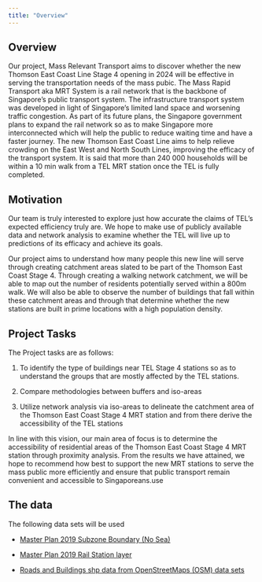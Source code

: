 ```yaml
---
title: "Overview"
---
```


## Overview

Our project, Mass Relevant Transport aims to discover whether the new Thomson East Coast Line Stage 4 opening in 2024 will be effective in serving the transportation needs of the mass pubic. The Mass Rapid Transport aka MRT System is a rail network that is the backbone of Singapore's public transport system. The infrastructure transport system was developed in light of Singapore's limited land space and worsening traffic congestion. As part of its future plans, the Singapore government plans to expand the rail network so as to make Singapore more interconnected which will help the public to reduce waiting time and have a faster journey. The new Thomson East Coast Line aims to help relieve crowding on the East West and North South Lines, improving the efficacy of the transport system. It is said that more than 240 000 households will be within a 10 min walk from a TEL MRT station once the TEL is fully completed.

## Motivation

Our team is truly interested to explore just how accurate the claims of TEL's expected efficiency truly are. We hope to make use of publicly available data and network analysis to examine whether the TEL will live up to predictions of its efficacy and achieve its goals.

Our project aims to understand how many people this new line will serve through creating catchment areas slated to be part of the Thomson East Coast Stage 4. Through creating a walking network catchment, we will be able to map out the number of residents potentially served within a 800m walk. We will also be able to observe the number of buildings that fall within these catchment areas and through that determine whether the new stations are built in prime locations with a high population density.

## Project Tasks

The Project tasks are as follows:

1.  To identify the type of buildings near TEL Stage 4 stations so as to understand the groups that are mostly affected by the TEL stations.

2.  Compare methodologies between buffers and iso-areas

3.  Utilize network analysis via iso-areas to delineate the catchment area of the Thomson East Coast Stage 4 MRT station and from there derive the accessibility of the TEL stations

In line with this vision, our main area of focus is to determine the accessibility of residential areas of the Thomson East Coast Stage 4 MRT station through proximity analysis. From the results we have attained, we hope to recommend how best to support the new MRT stations to serve the mass public more efficiently and ensure that public transport remain convenient and accessible to Singaporeans.use

## The data

The following data sets will be used

-   [Master Plan 2019 Subzone Boundary (No Sea)](https://data.gov.sg/dataset/master-plan-2019-subzone-boundary-no-sea)

-   [Master Plan 2019 Rail Station layer](https://data.gov.sg/dataset/master-plan-2019-rail-station-layer)

-   [Roads and Buildings shp data from OpenStreetMaps (OSM) data sets](https://download.geofabrik.de/asia/malaysia-singapore-brunei.html)
